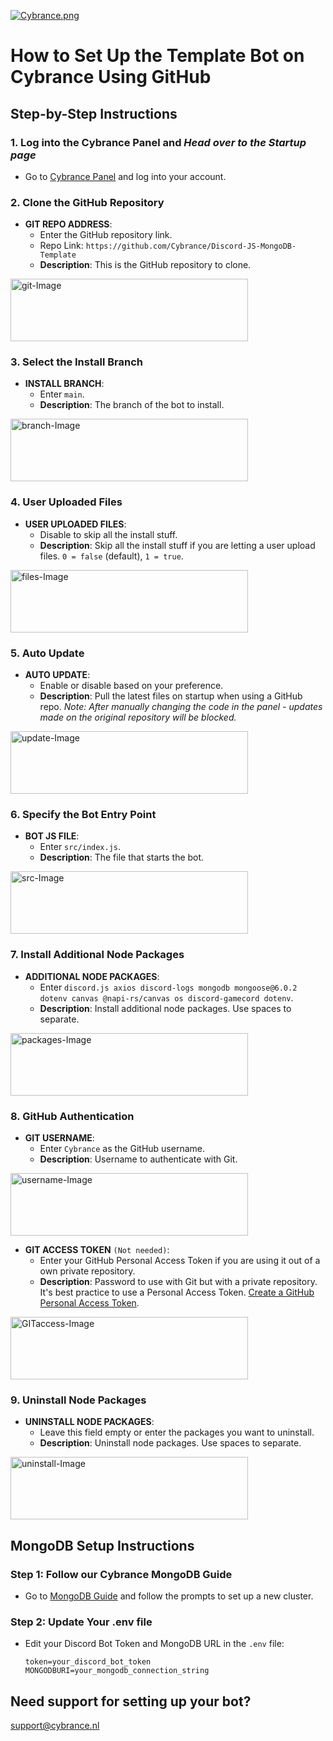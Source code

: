 [![Cybrance.png](https://i.postimg.cc/jCVhPrnp/Cybrance.png)](https://postimg.cc/N24TvS4D)

# How to Set Up the Template Bot on Cybrance Using GitHub

## Step-by-Step Instructions

### 1. Log into the Cybrance Panel and _Head over to the Startup page_

- Go to [Cybrance Panel](https://panel.Cybrance.nl/) and log into your account.

### 2. Clone the GitHub Repository

- **GIT REPO ADDRESS**:
  - Enter the GitHub repository link.
  - Repo Link: `https://github.com/Cybrance/Discord-JS-MongoDB-Template`
  - **Description**: This is the GitHub repository to clone.

<img
  src="images/git.png"
  alt="git-Image"
  width="380"
  height="100"
/>

### 3. Select the Install Branch

- **INSTALL BRANCH**:
  - Enter `main`.
  - **Description**: The branch of the bot to install.

<img
  src="images/branch.png"
  alt="branch-Image"
  width="380"
  height="100"
/>


### 4. User Uploaded Files

- **USER UPLOADED FILES**:
  - Disable to skip all the install stuff.
  - **Description**: Skip all the install stuff if you are letting a user upload files. `0 = false` (default), `1 = true`.

<img
  src="images/uploadedFiles.png"
  alt="files-Image"
  width="380"
  height="100"
/>


### 5. Auto Update

- **AUTO UPDATE**:
  - Enable or disable based on your preference.
  - **Description**: Pull the latest files on startup when using a GitHub repo. _Note: After manually changing the code in the panel - updates made on the original repository will be blocked._

<img
  src="images/autoUpdate.png"
  alt="update-Image"
  width="380"
  height="100"
/>


### 6. Specify the Bot Entry Point

- **BOT JS FILE**:
  - Enter `src/index.js`.
  - **Description**: The file that starts the bot.

<img
  src="images/src.png"
  alt="src-Image"
  width="380"
  height="100"
/>


### 7. Install Additional Node Packages

- **ADDITIONAL NODE PACKAGES**:
  - Enter `discord.js axios discord-logs mongodb mongoose@6.0.2 dotenv canvas @napi-rs/canvas os discord-gamecord dotenv`.
  - **Description**: Install additional node packages. Use spaces to separate.

<a href="https://github.com/Cybrance/Discord-JS-MongoDB-Template">
<img
  src="images/packages.png"
  alt="packages-Image"
  width="380"
  height="100"
/>

</a>

### 8. GitHub Authentication

- **GIT USERNAME**:
  - Enter `Cybrance` as the GitHub username.
  - **Description**: Username to authenticate with Git.

<img
  src="images/username.png"
  alt="username-Image"
  width="380"
  height="100"
/>


- **GIT ACCESS TOKEN** `(Not needed)`:
  - Enter your GitHub Personal Access Token if you are using it out of a own private repository.
  - **Description**: Password to use with Git but with a private repository. It's best practice to use a Personal Access Token. [Create a GitHub Personal Access Token](https://github.com/settings/tokens).

<a href="https://github.com/Cybrance/Discord-JS-MongoDB-Template">
<img
  src="images/GITaccess.png"
  alt="GITaccess-Image"
  width="380"
  height="100"
/>

</a>

### 9. Uninstall Node Packages

- **UNINSTALL NODE PACKAGES**:
  - Leave this field empty or enter the packages you want to uninstall.
  - **Description**: Uninstall node packages. Use spaces to separate.

<img
  src="images/uninstall.png"
  alt="uninstall-Image"
  width="380"
  height="100"
/>


## MongoDB Setup Instructions

### Step 1: Follow our Cybrance MongoDB Guide

- Go to [MongoDB Guide](https://www.mongodb.com/resources/products/fundamentals/clusters) and follow the prompts to set up a new cluster.

### Step 2: Update Your .env file

- Edit your Discord Bot Token and MongoDB URL in the `.env` file:

  ```env
  token=your_discord_bot_token
  MONGODBURI=your_mongodb_connection_string
  ```

## Need support for setting up your bot?

[support@cybrance.nl](mailto:support@cybrance.nl)